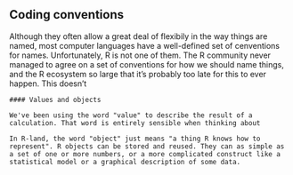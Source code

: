 # 

## Coding conventions

Although they often allow a great deal of flexibily in the way things are named, most computer languages have a well-defined set of cenventions for names. Unfortunately, R is not one of them. The R community never managed to agree on a set of conventions for how we should name things, and the R ecosystem so large that it's probably too late for this to ever happen. This doesn't  

```block
#### Values and objects

We've been using the word "value" to describe the result of a calculation. That word is entirely sensible when thinking about 

In R-land, the word "object" just means "a thing R knows how to represent". R objects can be stored and reused. They can as simple as a set of one or more numbers, or a more complicated construct like a statistical model or a graphical description of some data. 
```
